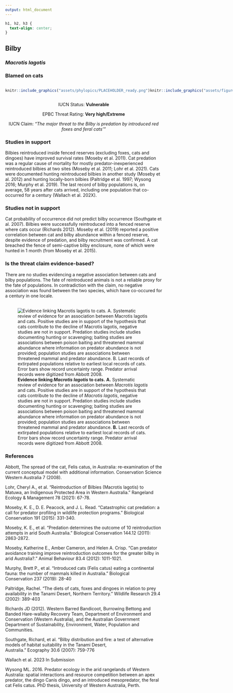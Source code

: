 ```yaml
---
output: html_document
---
```

```css
h1, h2, h3 {
  text-align: center;
}
```

## **Bilby**
### *Macrotis lagotis*
### Blamed on cats

:::: {style="display: flex;"}

::: {}
  ```r
  knitr::include_graphics("assets/phylopics/PLACEHOLDER_ready.png")
  ```
:::

::: {}

:::

::: {}
  ```r
  knitr::include_graphics("assets/figures/Map_Cat_Macrotis lagotis.png")
  ```
:::

::::
<center>
IUCN Status: **Vulnerable**

EPBC Threat Rating: **Very high/Extreme**

IUCN Claim: *"The major threat to the Bilby is predation by introduced red foxes and feral cats'"*

</center>

### Studies in support

Bilbies reintroduced inside fenced reserves (excluding foxes, cats and dingoes) have improved survival rates (Moseby et al. 2011). Cat predation was a regular cause of mortality for mostly predator-inexperienced reintroduced bilbies at two sites (Moseby et al. 2011; Lohr et al. 2021). Cats were documented hunting reintroduced bilbies in another study (Moseby et al. 2012) and hunting locally-born bilbies (Paltridge et al. 1997; Wysong 2016; Murphy et al. 2019). The last record of bilby populations is, on average, 58 years after cats arrived, including one population that co-occurred for a century (Wallach et al. 202X).

### Studies not in support

Cat probability of occurrence did not predict bilby occurrence (Southgate et al. 2007). Bilbies were successfully reintroduced into a fenced reserve where cats occur (Richards 2012). Moseby et al. (2019) reported a positive correlation between cat and bilby abundance within a fenced reserve, despite evidence of predation, and bilby recruitment was confirmed. A cat breached the fence of semi-captive bilby enclosure, none of which were hunted in 1 month (from Moseby et al. 2015).

### Is the threat claim evidence-based?

There are no studies evidencing a negative association between  cats and bilby populations. The fate of reintroduced animals is not a reliable proxy for the fate of populations. In contradiction with the claim, no negative association was found between the two species, which have co-occured for a century in one locale.
<br>
<br>

![**Evidence linking *Macrotis lagotis* to cats.** **A.** Systematic review of evidence for an association between *Macrotis lagotis* and cats. Positive studies are in support of the hypothesis that cats contribute to the decline of *Macrotis lagotis*, negative studies are not in support. Predation studies include studies documenting hunting or scavenging; baiting studies are associations between poison baiting and threatened mammal abundance where information on predator abundance is not provided; population studies are associations between threatened mammal and predator abundance. **B.** Last records of extirpated populations relative to earliest local records of cats. Error bars show record uncertainty range. Predator arrival records were digitized from Abbott 2008.](assets/figures/Main_Evidence_Cat_Macrotis lagotis.png)

### References

Abbott, The spread of the cat, Felis catus, in Australia: re-examination of the current conceptual model with additional information. Conservation Science Western Australia 7 (2008).

Lohr, Cheryl A., et al. "Reintroduction of Bilbies (Macrotis lagotis) to Matuwa, an Indigenous Protected Area in Western Australia." Rangeland Ecology & Management 78 (2021): 67-78.

Moseby, K. E., D. E. Peacock, and J. L. Read. "Catastrophic cat predation: a call for predator profiling in wildlife protection programs." Biological Conservation 191 (2015): 331-340.

Moseby, K. E., et al. "Predation determines the outcome of 10 reintroduction attempts in arid South Australia." Biological Conservation 144.12 (2011): 2863-2872.

Moseby, Katherine E., Amber Cameron, and Helen A. Crisp. "Can predator avoidance training improve reintroduction outcomes for the greater bilby in arid Australia?." Animal Behaviour 83.4 (2012): 1011-1021.

Murphy, Brett P., et al. "Introduced cats (Felis catus) eating a continental fauna: the number of mammals killed in Australia." Biological Conservation 237 (2019): 28-40

Paltridge, Rachel. "The diets of cats, foxes and dingoes in relation to prey availability in the Tanami Desert, Northern Territory." Wildlife Research 29.4 (2002): 389-403

Richards JD (2012). Western Barred Bandicoot, Burrowing Bettong and Banded Hare-wallaby Recovery Team, Department of Environment and Conservation (Western Australia), and the Australian Government Department of Sustainability, Environment, Water, Population and Communities.

Southgate, Richard, et al. "Bilby distribution and fire: a test of alternative models of habitat suitability in the Tanami Desert, Australia." Ecography 30.6 (2007): 759-776

Wallach et al. 2023 In Submission

Wysong ML. 2016. Predator ecology in the arid rangelands of Western Australia: spatial interactions and resource competition between an apex predator, the dingo Canis dingo, and an introduced mesopredator, the feral cat Felis catus. PhD thesis, University of Western Australia, Perth.


